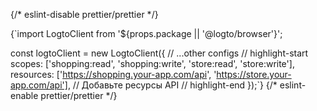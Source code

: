 {/* eslint-disable prettier/prettier */}

<CodeBlock language='js' title='index.js'>{`import LogtoClient from '${props.package || '@logto/browser'}';

const logtoClient = new LogtoClient({
  // ...other configs
  // highlight-start
  scopes: ['shopping:read', 'shopping:write', 'store:read', 'store:write'],
  resources: ['https://shopping.your-app.com/api', 'https://store.your-app.com/api'], // Добавьте ресурсы API
  // highlight-end
});`}</CodeBlock>
{/* eslint-enable prettier/prettier */}
